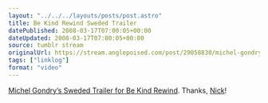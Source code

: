 ```yaml
---
layout: "../../../layouts/posts/post.astro"
title: Be Kind Rewind Sweded Trailer
datePublished: 2008-03-17T07:00:05+00:00
dateUpdated: 2008-03-17T07:00:05+00:00
source: tumblr stream
originalUrl: https://stream.anglepoised.com/post/29058830/michel-gondrys-sweded-trailer-for-be-kind-rewind
tags: ["linklog"]
format: "video"
---
```



<YouTube id="https://www.youtube.com/watch?v=-B0dJQ35rDs" />

[Michel Gondry&rsquo;s Sweded Trailer for Be Kind Rewind][1]. Thanks, [Nick][2]!

[1]: https://www.youtube.com/watch?v=-B0dJQ35rDs
[2]: http://tumblr.nickandjess.co.uk/
